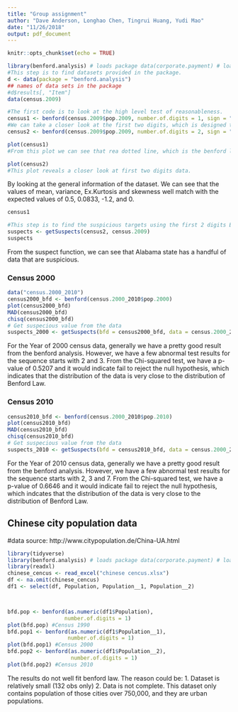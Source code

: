 ```yaml
---
title: "Group assignment"
author: "Dave Anderson, Longhao Chen, Tingrui Huang, Yudi Mao"
date: "11/26/2018"
output: pdf_document
---
```


```r
knitr::opts_chunk$set(echo = TRUE)
```

```r
library(benford.analysis) # loads package data(corporate.payment) # loads data
#This step is to find datasets provided in the package.
d <- data(package = "benford.analysis")
## names of data sets in the package
#d$results[, "Item"]
data(census.2009)

#The first code is to look at the high level test of reasonableness.
census1 <- benford(census.2009$pop.2009, number.of.digits = 1, sign = "positive", discrete = TRUE, round = 3)
#We can take a closer look at the first two digits, which is designed to select audit targets.
census2 <- benford(census.2009$pop.2009, number.of.digits = 2, sign = "positive", discrete = TRUE, round = 3)

plot(census1)
#From this plot we can see that rea dotted line, which is the benford line, generally matches good with the bar plot. There are some disgrepencies for the second order test starting at 3 digits.

plot(census2)
#This plot reveals a closer look at first two digits data.

```
By looking at the general information of the dataset. We can see that the values of mean, variance, Ex.Kurtosis and skewness well match with the expected values of 0.5, 0.0833, -1.2, and 0.
```r
census1
```


```r
#This step is to find the suspicious targets using the first 2 digits Benford model.
suspects <- getSuspects(census2, census.2009)
suspects
```

From the suspect function, we can see that Alabama state has a handful of data that are suspicious.

### Census 2000
```r
data("census.2000_2010")
census2000_bfd <- benford(census.2000_2010$pop.2000)
plot(census2000_bfd)
MAD(census2000_bfd)
chisq(census2000_bfd)
# Get suspecious value from the data
suspects_2000 <- getSuspects(bfd = census2000_bfd, data = census.2000_2010)
```
For the Year of 2000 census data, generally we have a pretty good result from the benford analysis. However, we have a few abnormal test results for the sequence starts with 2 and 3. From the Chi-squared test, we have a p-value of 0.5207 and it would indicate fail to reject the null hypothesis, which indicates that the distribution of the data is very close to the distribution of Benford Law.

### Census 2010
```r
census2010_bfd <- benford(census.2000_2010$pop.2010)
plot(census2010_bfd)
MAD(census2010_bfd)
chisq(census2010_bfd)
# Get suspecious value from the data
suspects_2010 <- getSuspects(bfd = census2010_bfd, data = census.2000_2010)
```
For the Year of 2010 census data, generally we have a pretty good result from the benford analysis. However, we have a few abnormal test results for the sequence starts with 2, 3 and 7. From the Chi-squared test, we have a p-value of 0.6646 and it would indicate fail to reject the null hypothesis, which indcates that the distribution of the data is very close to the distribution of Benford Law.

## Chinese city population data

#data source: http://www.citypopulation.de/China-UA.html

```r

library(tidyverse)
library(benford.analysis) # loads package data(corporate.payment) # loads data
library(readxl)
chinese_cencus <- read_excel("chinese cencus.xlsx")
df <- na.omit(chinese_cencus)
df1 <- select(df, Population, Population__1, Population__2)



bfd.pop <- benford(as.numeric(df1$Population),
                  number.of.digits = 1)
plot(bfd.pop) #Census 1990
bfd.pop1 <- benford(as.numeric(df1$Population__1),
                   number.of.digits = 1)
plot(bfd.pop1) #Census 2000
bfd.pop2 <- benford(as.numeric(df1$Population__2),
                    number.of.digits = 1)
plot(bfd.pop2) #Census 2010
```

The results do not well fit benford law. The reason could be:
1. Dataset is relatively small (132 obs only)
2. Data is not complete. This dataset only contains population of those cities over 750,000, and they are urban populations.